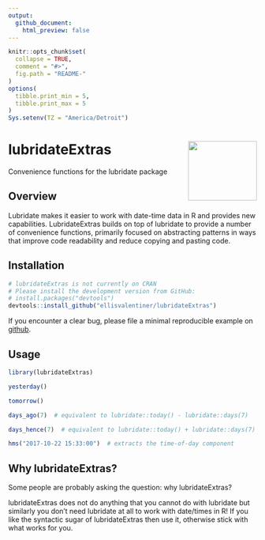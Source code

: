 ```yaml
---
output:
  github_document:
    html_preview: false
---
```


<!-- README.md is generated from README.Rmd. Please edit that file -->

```r
knitr::opts_chunk$set(
  collapse = TRUE,
  comment = "#>",
  fig.path = "README-"
)
options(
  tibble.print_min = 5,
  tibble.print_max = 5
)
Sys.setenv(TZ = "America/Detroit")
```

# lubridateExtras <img src="man/figures/logo.svg" align="right" height="120" width="139" />

Convenience functions for the lubridate package

<!-- Placeholder for build status, CRAN status, and coverage status -->

## Overview

Lubridate makes it easier to work with date-time data in R and provides new capabilities. LubridateExtras builds on top of lubridate to provide a number of convenience functions, primarily focused on abstracting patterns in ways that improve code readability and reduce copying and pasting code.

## Installation

```r
# lubridateExtras is not currently on CRAN
# Please install the development version from GitHub:
# install.packages("devtools")
devtools::install_github("ellisvalentiner/lubridateExtras")
```

If you encounter a clear bug, please file a minimal reproducible example on [github](https://github.com/ellisvalentiner/lubridateExtras/issues).

## Usage

```r
library(lubridateExtras)

yesterday()

tomorrow()

days_ago(7)  # equivalent to lubridate::today() - lubridate::days(7)

days_hence(7)  # equivalent to lubridate::today() + lubridate::days(7)

hms("2017-10-22 15:33:00")  # extracts the time-of-day component
```

## Why lubridateExtras?

Some people are probably asking the question: why lubridateExtras?

lubridateExtras does not do anything that you cannot do with lubridate but similarly you don't need lubridate at all to work with date/times in R! If you like the syntactic sugar of lubridateExtras then use it, otherwise stick with what works for you.

